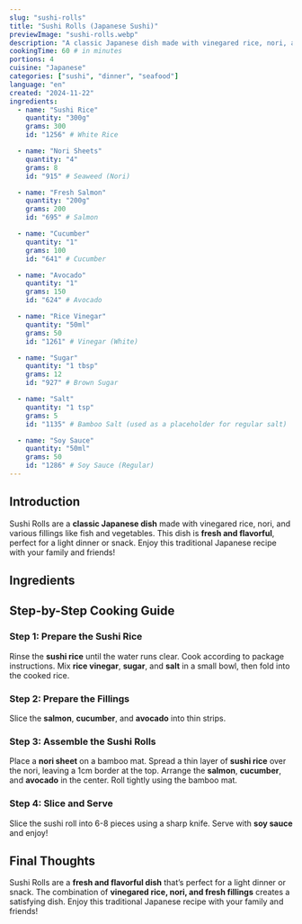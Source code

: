 ```yaml
---
slug: "sushi-rolls"
title: "Sushi Rolls (Japanese Sushi)"
previewImage: "sushi-rolls.webp"
description: "A classic Japanese dish made with vinegared rice, nori, and various fillings like fish and vegetables."
cookingTime: 60 # in minutes
portions: 4
cuisine: "Japanese"
categories: ["sushi", "dinner", "seafood"]
language: "en"
created: "2024-11-22"
ingredients:
  - name: "Sushi Rice"
    quantity: "300g"
    grams: 300
    id: "1256" # White Rice

  - name: "Nori Sheets"
    quantity: "4"
    grams: 8
    id: "915" # Seaweed (Nori)

  - name: "Fresh Salmon"
    quantity: "200g"
    grams: 200
    id: "695" # Salmon

  - name: "Cucumber"
    quantity: "1"
    grams: 100
    id: "641" # Cucumber

  - name: "Avocado"
    quantity: "1"
    grams: 150
    id: "624" # Avocado

  - name: "Rice Vinegar"
    quantity: "50ml"
    grams: 50
    id: "1261" # Vinegar (White)

  - name: "Sugar"
    quantity: "1 tbsp"
    grams: 12
    id: "927" # Brown Sugar

  - name: "Salt"
    quantity: "1 tsp"
    grams: 5
    id: "1135" # Bamboo Salt (used as a placeholder for regular salt)

  - name: "Soy Sauce"
    quantity: "50ml"
    grams: 50
    id: "1286" # Soy Sauce (Regular)
---
```



## Introduction

Sushi Rolls are a **classic Japanese dish** made with vinegared rice, nori, and various fillings like fish and vegetables. This dish is **fresh and flavorful**, perfect for a light dinner or snack. Enjoy this traditional Japanese recipe with your family and friends!

## Ingredients

<IngredientsList
  ingredients={frontmatter.ingredients}
  portions={frontmatter.portions}
/>

## Step-by-Step Cooking Guide

### Step 1: Prepare the Sushi Rice

Rinse the **sushi rice** until the water runs clear. Cook according to package instructions. Mix **rice vinegar**, **sugar**, and **salt** in a small bowl, then fold into the cooked rice.

<CookingStep action="boiling-grains-rice" alt="Cooking sushi rice" />

### Step 2: Prepare the Fillings

Slice the **salmon**, **cucumber**, and **avocado** into thin strips.

<CookingStep action="cutting-avocado-fish-cucumber" alt="Cutting salmon" />

### Step 3: Assemble the Sushi Rolls

Place a **nori sheet** on a bamboo mat. Spread a thin layer of **sushi rice** over the nori, leaving a 1cm border at the top. Arrange the **salmon**, **cucumber**, and **avocado** in the center. Roll tightly using the bamboo mat.

<CookingStep action="arranging-sushi" alt="Arranging sushi" />

### Step 4: Slice and Serve

Slice the sushi roll into 6-8 pieces using a sharp knife. Serve with **soy sauce** and enjoy!

## Final Thoughts

Sushi Rolls are a **fresh and flavorful dish** that’s perfect for a light dinner or snack. The combination of **vinegared rice, nori, and fresh fillings** creates a satisfying dish. Enjoy this traditional Japanese recipe with your family and friends!

<NutritionFacts ingredients={frontmatter.ingredients} />
